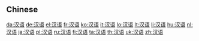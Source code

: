 {{also|漢語}}
==Chinese==
{{zh-see|漢語}}

[[da:汉语]]
[[de:汉语]]
[[el:汉语]]
[[fr:汉语]]
[[ko:汉语]]
[[it:汉语]]
[[lo:汉语]]
[[lt:汉语]]
[[li:汉语]]
[[hu:汉语]]
[[nl:汉语]]
[[ja:汉语]]
[[pl:汉语]]
[[ru:汉语]]
[[fi:汉语]]
[[ta:汉语]]
[[th:汉语]]
[[uk:汉语]]
[[zh:汉语]]